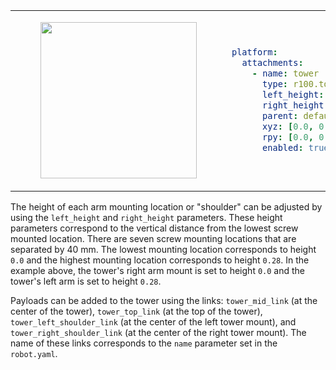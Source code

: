 <table>
<tr>
<td>
<center>
<figure>
    <img src={require("./img/tower.png").default} width="250" />
</figure>
</center>
</td>
<td>

```yaml
platform:
  attachments:
    - name: tower
      type: r100.tower
      left_height: 0.0
      right_height: 0.0
      parent: default_mount
      xyz: [0.0, 0.0, 0.0]
      rpy: [0.0, 0.0, 0.0]
      enabled: true
```
</td>
</tr>
</table>

The height of each arm mounting location or "shoulder" can be adjusted by using the `left_height` and `right_height` parameters. These height parameters correspond to the vertical distance from the lowest screw mounted location. There are seven screw mounting locations that are separated by 40 mm. The lowest mounting location corresponds to height `0.0` and the highest mounting location corresponds to height `0.28`. In the example above, the tower's right arm mount is set to height `0.0` and the tower's left arm is set to height `0.28`.

Payloads can be added to the tower using the links: `tower_mid_link` (at the center of the tower), `tower_top_link` (at the top of the tower), `tower_left_shoulder_link` (at the center of the left tower mount), and `tower_right_shoulder_link` (at the center of the right tower mount). The name of these links corresponds to the `name` parameter set in the `robot.yaml`.
